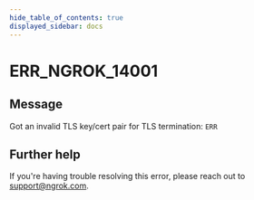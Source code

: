```yaml
---
hide_table_of_contents: true
displayed_sidebar: docs
---
```



# ERR_NGROK_14001

## Message

Got an invalid TLS key/cert pair for TLS termination: `ERR`

<ErrorDetails error="err_ngrok_14001" />

## Further help

If you're having trouble resolving this error, please reach out to [support@ngrok.com](mailto:support@ngrok.com?subject=Help%20with%20ERR_NGROK_14001).
